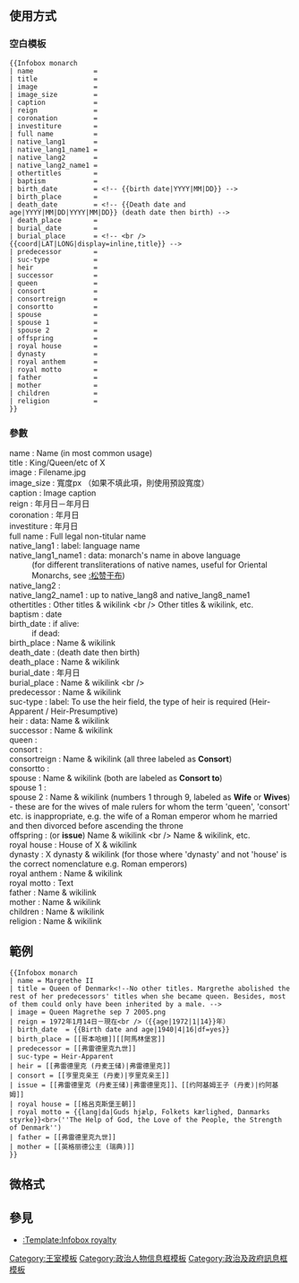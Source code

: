 <includeonly><!-- 在這裡加入模板的保護標識 --></includeonly><noinclude>{{template doc page viewed directly}}</noinclude>
<!-- 在本行下編輯模板說明 -->
== 使用方式 ==

=== 空白模板 ===
<pre style="overflow:auto;">
{{Infobox monarch
| name               = 
| title              = 
| image              = 
| image_size         =
| caption            = 
| reign              = 
| coronation         = 
| investiture        =
| full name          = 
| native_lang1       = 
| native_lang1_name1 = 
| native_lang2       = 
| native_lang2_name1 = 
| othertitles        = 
| baptism            =
| birth_date         = <!-- {{birth date|YYYY|MM|DD}} -->
| birth_place        = 
| death_date         = <!-- {{Death date and age|YYYY|MM|DD|YYYY|MM|DD}} (death date then birth) -->
| death_place        = 
| burial_date        = 
| burial_place       = <!-- <br /> {{coord|LAT|LONG|display=inline,title}} -->
| predecessor        = 
| suc-type           = 
| heir               = 
| successor          = 
| queen              = 
| consort            = 
| consortreign       =
| consortto          =
| spouse             = 
| spouse 1           = 
| spouse 2           = 
| offspring          = 
| royal house        = 
| dynasty            = 
| royal anthem       = 
| royal motto        =
| father             = 
| mother             = 
| children           =
| religion           =
}}
</pre>

=== 參數 ===
; name               : Name (in most common usage)
; title              : King/Queen/etc of X
; image              : Filename.jpg
; image_size         : 寬度px （如果不填此項，則使用預設寬度）
; caption            : Image caption
; reign              : 年月日－年月日
; coronation         : 年月日
; investiture        : 年月日
; full name          : Full legal non-titular name
; native_lang1       : label: language name
; native_lang1_name1 : data: monarch's name in above language
:                      (for different transliterations of native names, useful for Oriental Monarchs, see [[:松赞干布]])
; native_lang2       : 
; native_lang2_name1 : up to native_lang8 and native_lang8_name1
; othertitles        : Other titles & wikilink &lt;br /> Other titles & wikilink, etc.
; baptism            : date
; birth_date         : if alive: {{tlx|birth date and age|YYYY|MM|DD}}
:                      if dead: {{tlx|birth date|YYYY|MM|DD}}
; birth_place        : Name & wikilink
; death_date         : {{tlx|death date and age|YYYY|MM|DD|YYYY|MM|DD}} (death date then birth)
; death_place        : Name & wikilink
; burial_date        : 年月日
; burial_place       : Name & wikilink &lt;br /> {{tlx|coord|LAT|LONG|4=display=inline,title}}
; predecessor        : Name & wikilink
; suc-type           : label: To use the heir field, the type of heir is required (Heir-Apparent / Heir-Presumptive)
; heir               : data: Name & wikilink
; successor          : Name & wikilink
; queen              :
; consort            : 
; consortreign       : Name & wikilink (all three labeled as '''Consort''')
; consortto          :
; spouse             : Name & wikilink (both are labeled as '''Consort to''')
; spouse 1           :
; spouse 2           : Name & wikilink (numbers 1 through 9, labeled as '''Wife''' or '''Wives''') - these are for the wives of male rulers for whom the term 'queen', 'consort' etc. is inappropriate, e.g. the wife of a Roman emperor whom he married and then divorced before ascending the throne
; offspring          : (or '''issue''') Name & wikilink &lt;br /> Name & wikilink, etc.
; royal house        : House of X & wikilink
; dynasty            : X dynasty & wikilink (for those where 'dynasty' and not 'house' is the correct nomenclature e.g. Roman emperors)
; royal anthem       : Name & wikilink
; royal motto        : Text
; father             : Name & wikilink
; mother             : Name & wikilink
; children           : Name & wikilink
; religion           : Name & wikilink

== 範例 ==
{{Infobox monarch
| name = Margrethe II
| title = Queen of Denmark<!--No other titles. Margrethe abolished the rest of her predecessors' titles when she became queen. Besides, most of them could only have been inherited by a male. -->
| image = Queen Magrethe sep 7 2005.png
| reign = 1972年1月14日－現在<br />（{{age|1972|1|14}}年）
| birth_date  = {{Birth date and age|1940|4|16|df=yes}}
| birth_place = [[哥本哈根]][[阿馬林堡宮]]
| predecessor = [[弗雷德里克九世]]
| suc-type = Heir-Apparent
| heir = [[弗雷德里克 (丹麦王储)|弗雷德里克]]
| consort = [[亨里克亲王 (丹麦)|亨里克亲王]]
| issue = [[弗雷德里克 (丹麦王储)|弗雷德里克]]、[[约阿基姆王子 (丹麦)|约阿基姆]]
| royal house = [[格呂克斯堡王朝]]
| royal motto = {{lang|da|Guds hjælp, Folkets kærlighed, Danmarks styrke}}<br>(''The Help of God, the Love of the People, the Strength of Denmark'')
| father = [[弗雷德里克九世]]
| mother = [[英格丽德公主 (瑞典)]]
}}
<pre style="overflow:auto;">
{{Infobox monarch
| name = Margrethe II
| title = Queen of Denmark<!--No other titles. Margrethe abolished the rest of her predecessors' titles when she became queen. Besides, most of them could only have been inherited by a male. -->
| image = Queen Magrethe sep 7 2005.png
| reign = 1972年1月14日－現在<br />（{{age|1972|1|14}}年）
| birth_date  = {{Birth date and age|1940|4|16|df=yes}}
| birth_place = [[哥本哈根]][[阿馬林堡宮]]
| predecessor = [[弗雷德里克九世]]
| suc-type = Heir-Apparent
| heir = [[弗雷德里克 (丹麦王储)|弗雷德里克]]
| consort = [[亨里克亲王 (丹麦)|亨里克亲王]]
| issue = [[弗雷德里克 (丹麦王储)|弗雷德里克]]、[[约阿基姆王子 (丹麦)|约阿基姆]]
| royal house = [[格呂克斯堡王朝]]
| royal motto = {{lang|da|Guds hjælp, Folkets kærlighed, Danmarks styrke}}<br>(''The Help of God, the Love of the People, the Strength of Denmark'')
| father = [[弗雷德里克九世]]
| mother = [[英格丽德公主 (瑞典)]]
}}
</pre>
{{clear}}

== 微格式 ==
{{UF-hcard-person}}

== 參見 ==
* [[:Template:Infobox royalty]]
<includeonly>
<!-- template's categories -->
[[Category:王室模板]]
[[Category:政治人物信息框模板]]
[[Category:政治及政府訊息框模板]]
</includeonly>